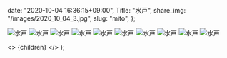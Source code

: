 
  date: "2020-10-04 16:36:15+09:00",
  Title: "水戸",
  share_img: "/images/2020_10_04_3.jpg",
  slug: "mito",
};

![水戸](/images/2020_10_04_1.jpg)
![水戸](/images/2020_10_04_2.jpg)
![水戸](/images/2020_10_04_3.jpg)
![水戸](/images/2020_10_04_4.jpg)
![水戸](/images/2020_10_04_5.jpg)
![水戸](/images/2020_10_04_6.jpg)
![水戸](/images/2020_10_04_7.jpg)
![水戸](/images/2020_10_04_8.jpg)
![水戸](/images/2020_10_04_9.jpg)
![水戸](/images/2020_10_04_10.jpg)

  <>
    <Head>
      <title>{meta.Title} | 異郷好実</title>
    </Head>
    <PostLayout meta={meta}>{children}</PostLayout>
  </>
);
